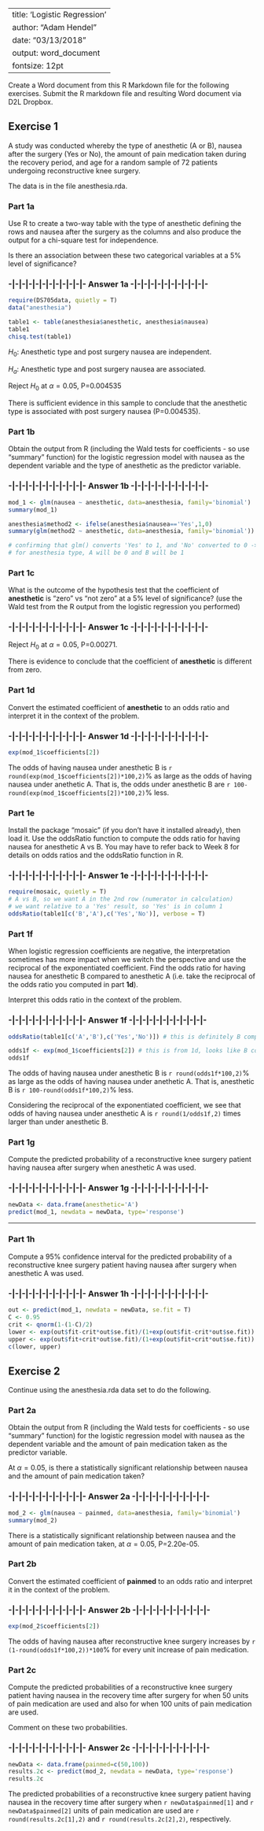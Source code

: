 
---
title: 'Logistic Regression'
author: "Adam Hendel"
date: "03/13/2018"
output: word_document
fontsize: 12pt
---

Create a Word document from this R Markdown file for the following exercises.  Submit the R markdown file and resulting Word document via D2L Dropbox.   

## Exercise 1

A study was conducted whereby the type of anesthetic (A or B), nausea after the surgery (Yes or No), the amount of pain medication taken during the recovery period, and age for a random sample of 72 patients undergoing reconstructive knee surgery.  

The data is in the file anesthesia.rda.

### Part 1a

Use R to create a two-way table with the type of anesthetic defining the rows and nausea after the surgery as the columns and also produce the output for a chi-square test for independence.

Is there an association between these two categorical variables at a 5% level of significance?

### -|-|-|-|-|-|-|-|-|-|-|- Answer 1a -|-|-|-|-|-|-|-|-|-|-|-

```r
require(DS705data, quietly = T)
data("anesthesia")

table1 <- table(anesthesia$anesthetic, anesthesia$nausea)
table1
chisq.test(table1)

```

$H_0$: Anesthetic type and post surgery nausea are independent.

$H_a$: Anesthetic type and post surgery nausea are associated.

Reject $H_0$ at $\alpha = 0.05$, P=0.004535

There is sufficient evidence in this sample to conclude that the anesthetic type is associated with post surgery nausea (P=0.004535).

### Part 1b

Obtain the output from R (including the Wald tests for coefficients - so use "summary" function) for the logistic regression model with nausea as the dependent variable and the type of anesthetic as the predictor variable.

### -|-|-|-|-|-|-|-|-|-|-|- Answer 1b -|-|-|-|-|-|-|-|-|-|-|-

```r

mod_1 <- glm(nausea ~ anesthetic, data=anesthesia, family='binomial')
summary(mod_1)

anesthesia$method2 <- ifelse(anesthesia$nausea=='Yes',1,0)
summary(glm(method2 ~ anesthetic, data=anesthesia, family='binomial'))

# confirming that glm() converts 'Yes' to 1, and 'No' converted to 0 -> alphabetic order
# for anesthesia type, A will be 0 and B will be 1
```


### Part 1c  

What is the outcome of the hypothesis test that the coefficient of **anesthetic** is "zero" vs "not zero" at a 5% level of significance? (use the Wald test from the R output from the logistic regression you performed)

### -|-|-|-|-|-|-|-|-|-|-|- Answer 1c -|-|-|-|-|-|-|-|-|-|-|-

Reject $H_0$ at $\alpha = 0.05$, P=0.00271. 

There is evidence to conclude that the coefficient of **anesthetic** is different from zero.

### Part 1d

Convert the estimated coefficient of **anesthetic** to an odds ratio and interpret it in the context of the problem.

### -|-|-|-|-|-|-|-|-|-|-|- Answer 1d -|-|-|-|-|-|-|-|-|-|-|-

```r
exp(mod_1$coefficients[2])

```

The odds of having nausea under anesthetic B is `r round(exp(mod_1$coefficients[2])*100,2)`% as large as the odds of having nausea under anethetic A. That is, the odds under anesthetic B are `r 100-round(exp(mod_1$coefficients[2])*100,2)`% less.

### Part 1e

Install the package "mosaic" (if you don't have it installed already), then load it.  Use the oddsRatio function to compute the odds ratio for having nausea for anesthetic A vs B.  You may have to refer back to Week 8 for details on odds ratios and the oddsRatio function in R.

### -|-|-|-|-|-|-|-|-|-|-|- Answer 1e -|-|-|-|-|-|-|-|-|-|-|-

```r
require(mosaic, quietly = T)
# A vs B, so we want A in the 2nd row (numerator in calculation)
# we want relative to a 'Yes' result, so 'Yes' is in column 1
oddsRatio(table1[c('B','A'),c('Yes','No')], verbose = T)
```


### Part 1f

When logistic regression coefficients are negative, the interpretation sometimes has more impact when we switch the perspective and use the reciprocal of the exponentiated coefficient.  Find the odds ratio for having nausea for anesthetic B compared to anesthetic A (i.e. take the reciprocal of the odds ratio you computed in part **1d**). 

Interpret this odds ratio in the context of the problem.

### -|-|-|-|-|-|-|-|-|-|-|- Answer 1f -|-|-|-|-|-|-|-|-|-|-|-

```r
oddsRatio(table1[c('A','B'),c('Yes','No')]) # this is definitely B compared to A

odds1f <- exp(mod_1$coefficients[2]) # this is from 1d, looks like B compared to A to me
odds1f
```

The odds of having nausea under anesthetic B is `r round(odds1f*100,2)`% as large as the odds of having nausea under anethetic A. That is, anesthetic B is `r 100-round(odds1f*100,2)`% less.

Considering the reciprocal of the exponentiated coefficient, we see that odds of having nausea under anesthetic A is `r round(1/odds1f,2)` times larger than under anesthetic B.

### Part 1g
    
Compute the predicted probability of a reconstructive knee surgery patient having nausea after surgery when anesthetic A was used.
    
### -|-|-|-|-|-|-|-|-|-|-|- Answer 1g -|-|-|-|-|-|-|-|-|-|-|-

```r
newData <- data.frame(anesthetic='A')
predict(mod_1, newdata = newData, type='response')

```

----

### Part 1h
    
Compute a 95% confidence interval for the predicted probability of a reconstructive knee surgery patient having nausea after surgery when anesthetic A was used.
    
### -|-|-|-|-|-|-|-|-|-|-|- Answer 1h -|-|-|-|-|-|-|-|-|-|-|-

```r
out <- predict(mod_1, newdata = newData, se.fit = T)
C <- 0.95
crit <- qnorm(1-(1-C)/2)
lower <- exp(out$fit-crit*out$se.fit)/(1+exp(out$fit-crit*out$se.fit))
upper <- exp(out$fit+crit*out$se.fit)/(1+exp(out$fit+crit*out$se.fit))
c(lower, upper)
```

## Exercise 2

Continue using the anesthesia.rda data set to do the following.

### Part 2a

Obtain the output from R (including the Wald tests for coefficients - so use "summary" function) for the logistic regression model with nausea as the dependent variable and the amount of pain medication taken as the predictor variable.  

At $\alpha = 0.05$, is there a statistically significant relationship between nausea and the amount of pain medication taken?

### -|-|-|-|-|-|-|-|-|-|-|- Answer 2a -|-|-|-|-|-|-|-|-|-|-|-

```r
mod_2 <- glm(nausea ~ painmed, data=anesthesia, family='binomial')
summary(mod_2)
```

There is a statistically significant relationship between nausea and the amount of pain medication taken, at $\alpha = 0.05$, P=2.20e-05.

### Part 2b  

Convert the estimated coefficient of **painmed** to an odds ratio and interpret it in the context of the problem.

### -|-|-|-|-|-|-|-|-|-|-|- Answer 2b -|-|-|-|-|-|-|-|-|-|-|-

```r
exp(mod_2$coefficients[2])
```


The odds of having nausea after reconstructive knee surgery increases by `r (1-round(odds1f*100,2))*100`% for every unit increase of pain medication.

### Part 2c

Compute the predicted probabilities of a reconstructive knee surgery patient having nausea in the recovery time after surgery for when 50 units of pain medication are used and also for when 100 units of pain medication are used.

Comment on these two probabilities.

### -|-|-|-|-|-|-|-|-|-|-|- Answer 2c -|-|-|-|-|-|-|-|-|-|-|-

```r
newData <- data.frame(painmed=c(50,100))
results.2c <- predict(mod_2, newdata = newData, type='response')
results.2c
```

The predicted probabilities of a reconstructive knee surgery patient having nausea in the recovery time after surgery when `r newData$painmed[1]` and `r newData$painmed[2]` units of pain medication are used are `r round(results.2c[1],2)` and `r round(results.2c[2],2)`, respectively.

